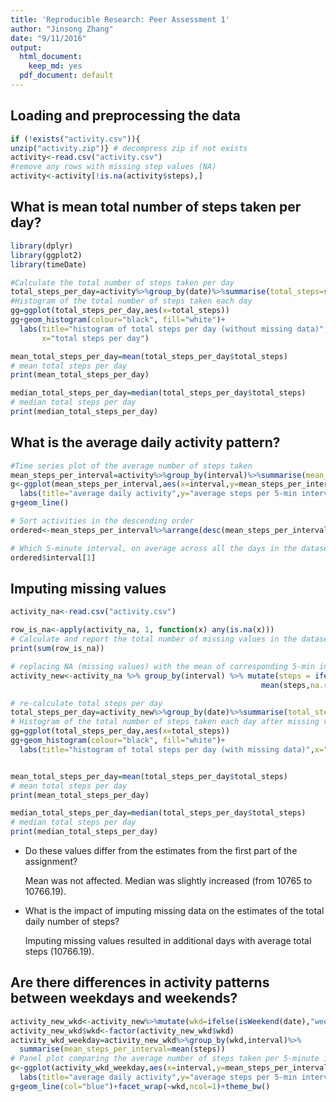 ```yaml
---
title: 'Reproducible Research: Peer Assessment 1'
author: "Jinsong Zhang"
date: "9/11/2016"
output:
  html_document:
    keep_md: yes
  pdf_document: default
---
```


## Loading and preprocessing the data

```r
if (!exists("activity.csv")){
unzip("activity.zip")} # decompress zip if not exists
activity<-read.csv("activity.csv")
#remove any rows with missing step values (NA)  
activity<-activity[!is.na(activity$steps),]
```


## What is mean total number of steps taken per day?
```r
library(dplyr)
library(ggplot2)
library(timeDate)

#Calculate the total number of steps taken per day
total_steps_per_day=activity%>%group_by(date)%>%summarise(total_steps=sum(steps))
#Histogram of the total number of steps taken each day
gg=ggplot(total_steps_per_day,aes(x=total_steps))
gg+geom_histogram(colour="black", fill="white")+
  labs(title="histogram of total steps per day (without missing data)",
       x="total steps per day")

mean_total_steps_per_day=mean(total_steps_per_day$total_steps)
# mean total steps per day
print(mean_total_steps_per_day)

median_total_steps_per_day=median(total_steps_per_day$total_steps)
# median total steps per day
print(median_total_steps_per_day)

```

## What is the average daily activity pattern?
```r
#Time series plot of the average number of steps taken
mean_steps_per_interval=activity%>%group_by(interval)%>%summarise(mean_steps_per_interval=mean(steps))
g<-ggplot(mean_steps_per_interval,aes(x=interval,y=mean_steps_per_interval))+
  labs(title="average daily activity",y="average steps per 5-min interval")
g+geom_line()

# Sort activities in the descending order
ordered<-mean_steps_per_interval%>%arrange(desc(mean_steps_per_interval))

# Which 5-minute interval, on average across all the days in the dataset,contains the maximum number of steps?
ordered$interval[1]
```


## Imputing missing values
```r
activity_na<-read.csv("activity.csv")

row_is_na<-apply(activity_na, 1, function(x) any(is.na(x)))
# Calculate and report the total number of missing values in the dataset (i.e. the total number of rows with NAs)
print(sum(row_is_na))

# replacing NA (missing values) with the mean of corresponding 5-min intervals
activity_new<-activity_na %>% group_by(interval) %>% mutate(steps = ifelse(is.na(steps),
                                                        mean(steps,na.rm=T), steps))

# re-calculate total steps per day
total_steps_per_day=activity_new%>%group_by(date)%>%summarise(total_steps=sum(steps))
# Histogram of the total number of steps taken each day after missing values are imputed
gg=ggplot(total_steps_per_day,aes(x=total_steps))
gg+geom_histogram(colour="black", fill="white")+
  labs(title="histogram of total steps per day (with missing data)",x="total steps per day")


mean_total_steps_per_day=mean(total_steps_per_day$total_steps)
# mean total steps per day
print(mean_total_steps_per_day)

median_total_steps_per_day=median(total_steps_per_day$total_steps)
# median total steps per day
print(median_total_steps_per_day)

```
- Do these values differ from the estimates from the first part of the assignment? 

     Mean was not affected. Median was slightly increased (from 10765 to 10766.19).

- What is the impact of imputing missing data on the estimates of the total daily number of steps?

     Imputing missing values resulted in additional days with average total steps (10766.19).


## Are there differences in activity patterns between weekdays and weekends?
```r
activity_new_wkd<-activity_new%>%mutate(wkd=ifelse(isWeekend(date),"weekend","weekday"))
activity_new_wkd$wkd<-factor(activity_new_wkd$wkd)
activity_wkd_weekday=activity_new_wkd%>%group_by(wkd,interval)%>%
  summarise(mean_steps_per_interval=mean(steps))
# Panel plot comparing the average number of steps taken per 5-minute interval across weekdays and weekends
g<-ggplot(activity_wkd_weekday,aes(x=interval,y=mean_steps_per_interval))+
  labs(title="average daily activity",y="average steps per 5-min interval")
g+geom_line(col="blue")+facet_wrap(~wkd,ncol=1)+theme_bw()
```

